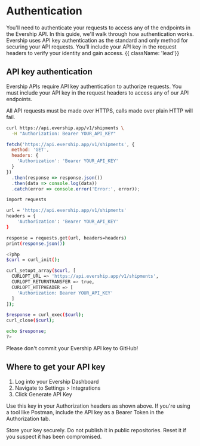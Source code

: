 # Authentication

You'll need to authenticate your requests to access any of the endpoints in the Evership API. In this guide, we'll walk through how authentication works. Evership uses API key authentication as the standard and only method for securing your API requests. You’ll include your API key in the request headers to verify your identity and gain access. {{ className: 'lead'}}

## API key authentication

Evership APIs require API key authentication to authorize requests. You must include your API key in the request headers to access any of our API endpoints.

All API requests must be made over HTTPS, calls made over plain HTTP will fail. 


<CodeGroup title="Example request with API key auth">

```bash {{ title: 'cURL' }}
curl https://api.evership.app/v1/shipments \
  -H "Authorization: Bearer YOUR_API_KEY"
```

```js
fetch('https://api.evership.app/v1/shipments', {
  method: 'GET',
  headers: {
    'Authorization': 'Bearer YOUR_API_KEY'
  }
})
  .then(response => response.json())
  .then(data => console.log(data))
  .catch(error => console.error('Error:', error));
```

```bash {{ title: 'Python' }}
import requests

url = 'https://api.evership.app/v1/shipments'
headers = {
    'Authorization': 'Bearer YOUR_API_KEY'
}

response = requests.get(url, headers=headers)
print(response.json())
```

```bash {{ title: 'PHP' }}
<?php
$curl = curl_init();

curl_setopt_array($curl, [
  CURLOPT_URL => 'https://api.evership.app/v1/shipments',
  CURLOPT_RETURNTRANSFER => true,
  CURLOPT_HTTPHEADER => [
    'Authorization: Bearer YOUR_API_KEY'
  ]
]);

$response = curl_exec($curl);
curl_close($curl);

echo $response;
?>
```

</CodeGroup>

Please don't commit your Evership API key to GitHub!

## Where to get your API key  
1. Log into your Evership Dashboard  
2. Navigate to Settings > Integrations  
3. Click Generate API Key

Use this key in your Authorization headers as shown above.
If you're using a tool like Postman, include the API key as a Bearer Token in the Authorization tab.

<Note>
Store your key securely. Do not publish it in public repositories. Reset it if you suspect it has been compromised.
</Note>
